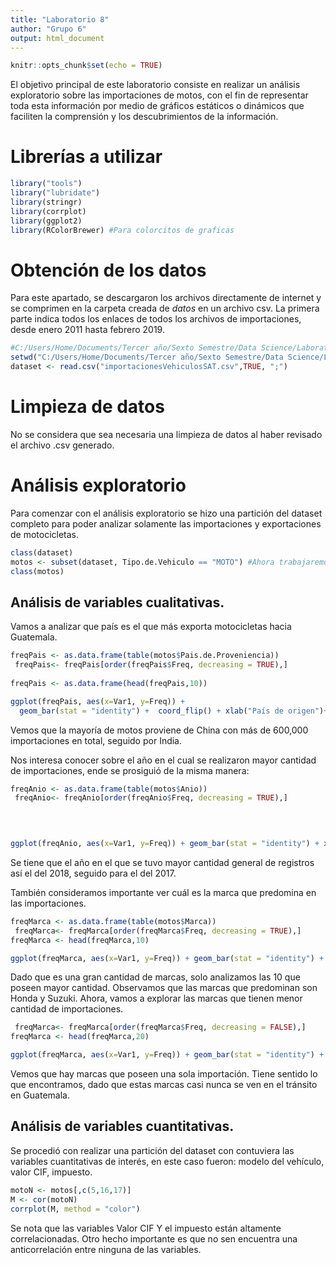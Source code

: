 ---
title: "Laboratorio 8"
author: "Grupo 6"
output: html_document
---

```{r setup, include=FALSE}
knitr::opts_chunk$set(echo = TRUE)
```

El objetivo principal de este laboratorio consiste en realizar un análisis exploratorio sobre las importaciones de motos, con el fin de representar toda esta información por medio de gráficos estáticos o dinámicos que faciliten la comprensión y los descubrimientos de la información. 


# Librerías a utilizar
```{r}
library("tools")
library("lubridate")
library(stringr)
library(corrplot)
library(ggplot2)
library(RColorBrewer) #Para colorcitos de graficas 
```


# Obtención de los datos
Para este apartado, se descargaron los archivos directamente de internet y se comprimen en la carpeta creada de _datos_ en un archivo csv. La primera parte indica todos los enlaces de todos los archivos de importaciones, desde enero 2011 hasta febrero 2019.

```{r}
#C:/Users/Home/Documents/Tercer año/Sexto Semestre/Data Science/Laboratorio8DS
setwd("C:/Users/Home/Documents/Tercer año/Sexto Semestre/Data Science/Laboratorio8DS")
dataset <- read.csv("importacionesVehiculosSAT.csv",TRUE, ";")
```

# Limpieza de datos 

No se considera que sea necesaria una limpieza de datos al haber revisado el archivo .csv generado.

# Análisis exploratorio

Para comenzar con el análisis exploratorio se hizo una partición del dataset completo para poder analizar solamente las importaciones y exportaciones de motocicletas.
```{r}
class(dataset) 
motos <- subset(dataset, Tipo.de.Vehiculo == "MOTO") #Ahora trabajaremos solo con motos
class(motos)
```
## Análisis de variables cualitativas.

Vamos a analizar que país es el que más exporta motocicletas hacia Guatemala. 
```{r}
freqPais <- as.data.frame(table(motos$Pais.de.Proveniencia))
 freqPais<- freqPais[order(freqPais$Freq, decreasing = TRUE),]
 
freqPais <- as.data.frame(head(freqPais,10))

ggplot(freqPais, aes(x=Var1, y=Freq)) +
  geom_bar(stat = "identity") +  coord_flip() + xlab("País de origen")+ ylab("Frecuencia")+ scale_fill_grey()


```

Vemos que la mayoría de motos proviene de China con más de 600,000 importaciones en total, seguido por India. 

Nos interesa conocer sobre el año en el cual se realizaron mayor cantidad de importaciones, ende se prosiguió de la misma manera:

```{r}
freqAnio <- as.data.frame(table(motos$Anio))
 freqAnio<- freqAnio[order(freqAnio$Freq, decreasing = TRUE),]

 
 

ggplot(freqAnio, aes(x=Var1, y=Freq)) + geom_bar(stat = "identity") + xlab("Año de importación")+ ylab("Frecuencia")


```
Se tiene que el año en el que se tuvo mayor cantidad general de registros así el del 2018, seguido para el del 2017. 

También consideramos importante ver cuál es la marca que predomina en las importaciones.
```{r}
freqMarca <- as.data.frame(table(motos$Marca))
 freqMarca<- freqMarca[order(freqMarca$Freq, decreasing = TRUE),]
freqMarca <- head(freqMarca,10)

ggplot(freqMarca, aes(x=Var1, y=Freq)) + geom_bar(stat = "identity") +  coord_flip()+ xlab("Marca")+ ylab("Frecuencia")


```
Dado que es una gran cantidad de marcas, solo analizamos las 10 que poseen mayor cantidad. Observamos que las marcas que predominan son Honda y Suzuki. Ahora, vamos a explorar las marcas que tienen menor cantidad de importaciones. 
```{r}

 freqMarca<- freqMarca[order(freqMarca$Freq, decreasing = FALSE),]
freqMarca <- head(freqMarca,20)

ggplot(freqMarca, aes(x=Var1, y=Freq)) + geom_bar(stat = "identity") +  coord_flip()+ xlab("Marca")+ ylab("Frecuencia")


```
Vemos que hay marcas que poseen una sola importación. Tiene sentido lo que encontramos, dado que estas marcas casi nunca se ven en el tránsito en Guatemala. 


## Análisis de variables cuantitativas.

Se procedió con realizar una partición del dataset con contuviera las variables cuantitativas de interés, en este caso fueron: modelo del vehículo, valor CIF, impuesto.
```{r}

motoN <- motos[,c(5,16,17)]
M <- cor(motoN)
corrplot(M, method = "color")

```

Se nota que las variables Valor CIF Y el impuesto están altamente correlacionadas. Otro hecho importante es que no sen encuentra una anticorrelación entre ninguna de las variables. 
```{r}


```

